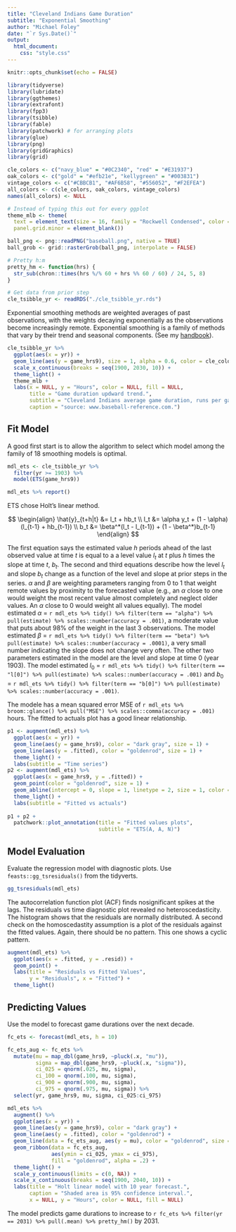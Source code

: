 ```yaml
---
title: "Cleveland Indians Game Duration"
subtitle: "Exponential Smoothing"
author: "Michael Foley"
date: "`r Sys.Date()`"
output: 
  html_document:
    css: "style.css"
---
```


```r
knitr::opts_chunk$set(echo = FALSE)

library(tidyverse)
library(lubridate)
library(ggthemes)
library(extrafont)
library(fpp3)
library(tsibble)
library(fable)
library(patchwork) # for arranging plots
library(glue)
library(png)
library(gridGraphics)
library(grid)

cle_colors <- c("navy_blue" = "#0C2340", "red" = "#E31937")
oak_colors <- c("gold" = "#efb21e", "kellygreen" = "#003831")
vintage_colors <- c("#CBBCB1", "#AF6B58", "#556052", "#F2EFEA")
all_colors <- c(cle_colors, oak_colors, vintage_colors)
names(all_colors) <- NULL

# Instead of typing this out for every ggplot
theme_mlb <- theme(
  text = element_text(size = 16, family = "Rockwell Condensed", color = cle_colors["navy_blue"]),
  panel.grid.minor = element_blank())

ball_png <- png::readPNG("baseball.png", native = TRUE)
ball_grob <- grid::rasterGrob(ball_png, interpolate = FALSE)

# Pretty h:m
pretty_hm <- function(hrs) { 
  str_sub(chron::times(hrs %/% 60 + hrs %% 60 / 60) / 24, 5, 8) 
}
```

```r
# Get data from prior step
cle_tsibble_yr <- readRDS("./cle_tsibble_yr.rds")
```

Exponential smoothing methods are weighted averages of past observations, with the weights decaying exponentially as the observations become increasingly remote. Exponential smoothing is a family of methods that vary by their trend and seasonal components. (See my [handbook](https://bookdown.org/connect/#/apps/67b5716a-6cdd-4892-935c-d6860310432b/access)).

```r
cle_tsibble_yr %>%
  ggplot(aes(x = yr)) +
  geom_line(aes(y = game_hrs9), size = 1, alpha = 0.6, color = cle_colors["red"]) +
  scale_x_continuous(breaks = seq(1900, 2030, 10)) +
  theme_light() +
  theme_mlb +
  labs(x = NULL, y = "Hours", color = NULL, fill = NULL,
       title = "Game duration updward trend.",
       subtitle = "Cleveland Indians average game duration, runs per game.",
       caption = "source: www.baseball-reference.com.")
```

## Fit Model

A good first start is to allow the algorithm to select which model among the family of 18 smoothing models is optimal.

```r
mdl_ets <- cle_tsibble_yr %>%
  filter(yr >= 1903) %>%
  model(ETS(game_hrs9))

mdl_ets %>% report()
```

ETS chose Holt's linear method. 

$$
\begin{align}
\hat{y}_{t+h|t} &= l_t + hb_t \\
l_t &= \alpha y_t + (1 - \alpha)(l_{t-1} + hb_{t-1}) \\
b_t &= \beta^*(l_t - l_{t-1}) + (1 - \beta^*)b_{t-1}
\end{align}
$$

The first equation says the estimated value *h* periods ahead of the last observed value at time *t* is equal to a a level value $l_t$ at *t* plus *h* times the slope at time *t*, $b_t$. The second and third equations describe how the level $l_t$ and slope $b_t$ change as a function of the level and slope at prior steps in the series. 
$\alpha$ and $\beta$ are weighting parameters ranging from 0 to 1 that weight remote values by proximity to the forecasted value (e.g., an $\alpha$ close to one would weight the most recent value almost completely and neglect older values. An $\alpha$ close to 0 would weight all values equally). The model estimated $\alpha$ = `r mdl_ets %>% tidy() %>% filter(term == "alpha") %>% pull(estimate) %>% scales::number(accuracy = .001)`, a moderate value that puts about 98% of the weight in the last 3 observations. The model estimated $\beta$ = `r mdl_ets %>% tidy() %>% filter(term == "beta") %>% pull(estimate) %>% scales::number(accuracy = .0001)`, a very small number indicating the slope does not change very often. The other two parameters estimated in the model are the level and slope at time 0 (year 1903). The model estimated $l_0$ = `r mdl_ets %>% tidy() %>% filter(term == "l[0]") %>% pull(estimate) %>% scales::number(accuracy = .001)` and $b_0$ = `r mdl_ets %>% tidy() %>% filter(term == "b[0]") %>% pull(estimate) %>% scales::number(accuracy = .001)`.

The modele has a mean squared error MSE of `r mdl_ets %>% broom::glance() %>% pull("MSE") %>% scales::comma(accuracy = .001)` hours. The fitted to actuals plot has a good linear relationship.

```r
p1 <- augment(mdl_ets) %>%
  ggplot(aes(x = yr)) +
  geom_line(aes(y = game_hrs9), color = "dark gray", size = 1) +
  geom_line(aes(y = .fitted), color = "goldenrod", size = 1) +
  theme_light() +
  labs(subtitle = "Time series")
p2 <- augment(mdl_ets) %>%
  ggplot(aes(x = game_hrs9, y = .fitted)) +
  geom_point(color = "goldenrod", size = 1) +
  geom_abline(intercept = 0, slope = 1, linetype = 2, size = 1, color = "dark gray") +
  theme_light() +
  labs(subtitle = "Fitted vs actuals")
  
p1 + p2 +
  patchwork::plot_annotation(title = "Fitted values plots",
                             subtitle = "ETS(A, A, N)")
```

## Model Evaluation

Evaluate the regression model with diagnostic plots. Use `feasts::gg_tsresiduals()` from the tidyverts.

```r
gg_tsresiduals(mdl_ets)
```

The autocorrelation function plot (ACF) finds nosignificant spikes at the lags. The residuals vs time diagnostic plot revealed no heteroscedasticity. The histogram shows that the residuals are normally distributed. A second check on the homoscedastity assumption is a plot of the residuals against the fitted values. Again, there should be no pattern. This one shows a cyclic pattern.

```r
augment(mdl_ets) %>%
  ggplot(aes(x = .fitted, y = .resid)) +
  geom_point() +
  labs(title = "Residuals vs Fitted Values",
       y = "Residuals", x = "Fitted") +
  theme_light()
```

## Predicting Values

Use the model to forecast game durations over the next decade.

```r
fc_ets <- forecast(mdl_ets, h = 10)

fc_ets_aug <- fc_ets %>%
  mutate(mu = map_dbl(game_hrs9, ~pluck(.x, "mu")),
         sigma = map_dbl(game_hrs9, ~pluck(.x, "sigma")),
         ci_025 = qnorm(.025, mu, sigma),
         ci_100 = qnorm(.100, mu, sigma),
         ci_900 = qnorm(.900, mu, sigma),
         ci_975 = qnorm(.975, mu, sigma)) %>%
  select(yr, game_hrs9, mu, sigma, ci_025:ci_975)

mdl_ets %>% 
  augment() %>%
  ggplot(aes(x = yr)) +
  geom_line(aes(y = game_hrs9), color = "dark gray") +
  geom_line(aes(y = .fitted), color = "goldenrod") +
  geom_line(data = fc_ets_aug, aes(y = mu), color = "goldenrod", size = 1) +
  geom_ribbon(data = fc_ets_aug, 
              aes(ymin = ci_025, ymax = ci_975), 
              fill = "goldenrod", alpha = .2) +
  theme_light() +
  scale_y_continuous(limits = c(0, NA)) +
  scale_x_continuous(breaks = seq(1900, 2040, 10)) +
  labs(title = "Holt linear model with 10 year forecast.",
       caption = "Shaded area is 95% confidence interval.",
       x = NULL, y = "Hours", color = NULL, fill = NULL)
```

The model predicts game durations to increase to `r fc_ets %>% filter(yr == 2031) %>% pull(.mean) %>% pretty_hm()` by 2031.
